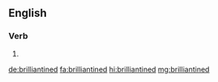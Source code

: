 ==English==

===Verb===
{{head|en|verb form}}

# {{en-past of|brilliantine}}

[[de:brilliantined]]
[[fa:brilliantined]]
[[hi:brilliantined]]
[[mg:brilliantined]]